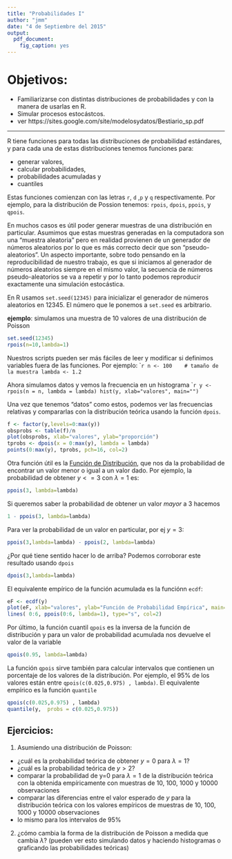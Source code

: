 ```yaml
---
title: "Probabilidades I"
author: "jmm"
date: "4 de Septiembre del 2015"
output:
  pdf_document:
    fig_caption: yes
---
```


# Objetivos:

* Familiarizarse con distintas distribuciones de probabilidades y con la manera de usarlas en R. 
* Simular procesos estocástcos. 
* ver https://sites.google.com/site/modelosydatos/Bestiario_sp.pdf

----------  

R tiene funciones para todas las distribuciones de probabilidad estándares, y para cada una de estas distribuciones tenemos funciones para:

* generar valores, 
* calcular probabilidades, 
* probabilidades acumuladas y 
* cuantiles

Estas funciones comienzan con las letras `r`, `d` ,`p` y `q` respectivamente. Por ejemplo, para la distribución de Possion tenemos: `rpois`, `dpois`, `ppois`, y `qpois`.

En muchos casos es útil poder generar muestras de una distribución en particular.  Asumimos que estas muestras generadas en la computadora son una "muestra aleatoria" pero en realidad provienen de un generador de números aleatorios por lo que es más correcto decir que son "pseudo-aleatorios". Un aspecto importante, sobre todo pensando en la reproducibilidad de nuestro trabajo, es que si iniciamos al generador de números aleatorios siempre en el mismo valor, la secuencia de números pseudo-aleatorios se va a repetir y por lo tanto podemos reproducir exactamente una simulación estocástica.

En R usamos `set.seed(12345)` para inicializar el generador de números aleatorios en $12345$. El número que le ponemos a `set.seed` es arbitrario. 

**ejemplo**: simulamos una muestra de 10 valores de una distribución de Poisson
````r
set.seed(12345)
rpois(n=10,lambda=1)
````

Nuestros scripts pueden ser más fáciles de leer y modificar si definimos variables fuera de las funciones. Por ejemplo:
````r
n <- 100    # tamaño de la muestra
lambda <- 1.2
```

Ahora simulamos datos y vemos la frecuencia en un histograma
````r
y <- rpois(n = n, lambda = lambda)
hist(y, xlab="valores", main="")
```

Una vez que tenemos "datos" como estos, podemos ver las frecuencias relativas y compararlas con la distribución teórica usando la función ```dpois```.
```r

f <- factor(y,levels=0:max(y))
obsprobs <- table(f)/n
plot(obsprobs, xlab="valores", ylab="proporción")
tprobs <- dpois(x = 0:max(y), lambda = lambda) 
points(0:max(y), tprobs, pch=16, col=2) 
```

Otra función útil es la [Función de Distribución](https://es.wikipedia.org/wiki/Función_de_distribución), que nos da la probabilidad de encontrar un valor menor o igual a un valor dado. Por ejemplo, la probabilidad de obtener $y<=3$ con $\lambda=1$ es:

```r
ppois(3, lambda=lambda)
```

Si queremos saber la probabilidad de obtener un valor *mayor* a 3 hacemos
```r
1 - ppois(3, lambda=lambda)
```

Para ver la probabilidad de un valor en particular, por ej $y=3$: 
```r
ppois(3,lambda=lambda) - ppois(2, lambda=lambda)
```  

¿Por qué tiene sentido hacer lo de arriba? Podemos corroborar este resultado usando ```dpois```
```r
dpois(3,lambda=lambda)
```

El equivalente empírico de la función acumulada es la funciónn ```ecdf```:
```r
eF <- ecdf(y)
plot(eF, xlab="valores", ylab="Función de Probabilidad Empírica", main="")
lines( 0:6, ppois(0:6, lambda=1), type="s", col=2)
```

Por último, la función cuantil  `qpois` es la inversa de la función de distribución y para un valor de probabilidad acumulada nos devuelve el valor de la variable 
```r
qpois(0.95, lambda=lambda) 
```

La función `qpois` sirve también para calcular intervalos que contienen un porcentaje de los valores de la distribución. Por ejemplo, el 95% de los valores están entre ```qpois(c(0.025,0.975) , lambda)```. El equivalente empírico es la función `quantile`

```r
qpois(c(0.025,0.975) , lambda)
quantile(y,  probs = c(0.025,0.975))
```

## Ejercicios:

1. Asumiendo una distribución de Poisson:
  + ¿cuál es la probabilidad teórica de obtener $y=0$ para $\lambda = 1$?
  + ¿cuál es la probabilidad teórica de $y > 2$?
  + comparar la probabilidad de y=0 para $\lambda = 1$ de la distribución teórica con la obtenida empíricamente con muestras de 10, 100, 1000 y 10000 observaciones
  + comparar las diferencias entre el valor esperado de $y$ para la distribución teórica con los valores empíricos de muestras de 10, 100, 1000 y 10000 observaciones
  + lo mismo para los intervalos de 95%

2. ¿cómo cambia la forma de la distribución de Poisson a medida que cambia $\lambda$? (pueden ver esto simulando datos y haciendo histogramas o graficando las probabilidades teóricas)